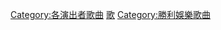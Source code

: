 {{DEFAULTSORT:Pink Lady}}
[[Category:各演出者歌曲|Category:各演出者歌曲]]
[[Category:Pink_Lady|歌]]
[[Category:勝利娛樂歌曲|Category:勝利娛樂歌曲]]